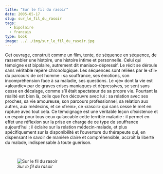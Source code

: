 ```yaml
---
title: "Sur le fil du rasoir"
date: 2005-05-17
slug: sur_le_fil_du_rasoir
tags:
  - bipolaire
  - francais
type: book
image: ../../img/sur_le_fil_du_rasoir.jpg
---
```


Cet ouvrage, construit comme un film, tente, de séquence en séquence, de rassembler une histoire, une histoire intime et personnelle.
Celui qui témoigne est bipolaire, autrement dit maniaco-dépressif.
Le récit se déroule sans véritable repère chronologique.
Les séquences sont reliées par le «fil» du parcours de cet homme : sa souffrance, ses émotions, son incompréhension face à sa maladie, ses questions.
Le «je» dont la vie est «alourdie» par de graves crises maniaques et dépressives, se sent sans cesse en décalage, comme s'il était spectateur de sa propre vie.
Pourtant la réalité est bien là, celle que l'on découvre avec lui : sa relation avec ses proches, sa vie amoureuse, son parcours professionnel, sa relation aux autres, aux médecins, et ce «frein», ce «rasoir» qui sans cesse le met en rupture avec tout cela.
Ce témoignage est une véritable leçon d'existence et un espoir pour tous ceux qu'accable cette terrible maladie : il permet en effet une réflexion sur la prise en charge de ce type de souffrance aujourd'hui ; il éclaire sur la relation médecin-malade, et plus spécifiquement sur la disponibilité et l'ouverture du thérapeute qui, en dispensant le savoir de manière claire et compréhensible, accroît la liberté du malade, indispensable à toute guérison.

<br>

![_Sur le fil du rasoir_](../../img/sur_le_fil_du_rasoir.jpg)
